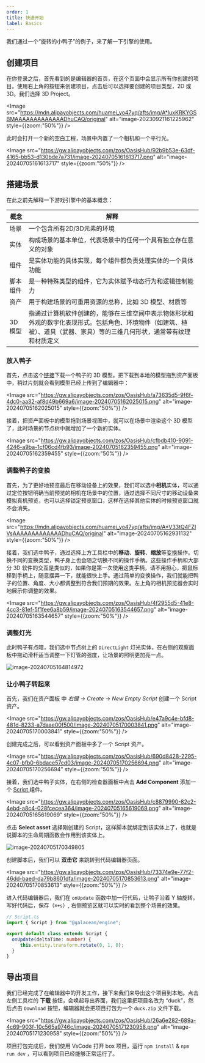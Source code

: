 ```yaml
---
order: 1
title: 快速开始
label: Basics
---
```


我们通过一个“旋转的小鸭子”的例子，来了解一下引擎的使用。

## 创建项目

在你登录之后，首先看到的是编辑器的首页，在这个页面中会显示所有你创建的项目。使用右上角的按钮来创建项目，点击后可以选择要创建的项目类型，2D 或 3D。我们选择 3D Project。

<Image src="https://mdn.alipayobjects.com/huamei_yo47yq/afts/img/A*luxKRKYGSBMAAAAAAAAAAAAADhuCAQ/original" alt="image-20230921161225962" style={{zoom:"50%"}} />

此时会打开一个新的空白工程，场景中内置了一个相机和一个平行光。

<Image src="https://gw.alipayobjects.com/zos/OasisHub/92b9b53e-63df-4165-bb53-d130bde7a731/image-20240705161613717.png" alt="image-20240705161613717" style={{zoom:"50%"}} />

## 搭建场景

在此之前先解释一下游戏引擎中的基本概念：

| 概念     | 解释                                                         |
| -------- | ------------------------------------------------------------ |
| 场景     | 一个包含所有2D/3D元素的环境                                  |
| 实体     | 构成场景的基本单位，代表场景中的任何一个具有独立存在意义的对象 |
| 组件     | 是实体功能的具体实现，每个组件都负责处理实体的一个具体功能   |
| 脚本组件 | 是一种特殊类型的组件，它为实体赋予动态行为和逻辑控制能力     |
| 资产     | 用于构建场景的可重用资源的总称，比如 3D 模型、材质等         |
| 3D模型   | 指通过计算机软件创建的，能够在三维空间中表示物体形状和外观的数字化表现形式。包括角色、环境物件（如建筑、植被）、道具（武器、家具）等的三维几何形状，通常带有纹理和材质定义 |

### 放入鸭子

首先，点击这个[链接](https://gw.alipayobjects.com/os/bmw-prod/6cb8f543-285c-491a-8cfd-57a1160dc9ab.glb)下载一个鸭子的 3D 模型。把下载到本地的模型拖到资产面板中，稍过片刻就会看到模型已经上传到了编辑器中：

<Image src="https://gw.alipayobjects.com/zos/OasisHub/a73635d5-9f6f-4dc0-aa32-af8d49b669a6/image-20240705162025015.png" alt="image-20240705162025015" style={{zoom:"50%"}} />

接着，把资产面板中的模型拖到场景视图中，就可以在场景中渲染这个 3D 模型了，此时场景的节点树中就增加了一个新的实体。

<Image src="https://gw.alipayobjects.com/zos/OasisHub/cfbdb410-9091-4246-a9ba-1cf06cd4fb93/image-20240705162359455.png" alt="image-20240705162359455" style={{zoom:"50%"}} />

### 调整鸭子的变换

首先，为了更好地预览最后在移动设备上的效果，我们可以选中**相机**实体，可以通过定位按钮明确当前预览的相机在场景中的位置，通过选择不同尺寸的移动设备来模拟真机预览，也可以选择锁定预览窗口，这样在选择其他实体的时候预览窗口就不会消失。

<Image src="https://mdn.alipayobjects.com/huamei_yo47yq/afts/img/A*V33tQ4FZlVsAAAAAAAAAAAAADhuCAQ/original" alt="image-20240705162931132" style={{zoom:"50%"}} />

接着，我们选中鸭子，通过选择上方工具栏中的**移动**、**旋转**、**缩放**等[变换](/docs/core/transform)操作。切换不同的变换类型，鸭子身上也会随之切换不同的操作手柄。这些操作手柄和大部分 3D 软件的交互是类似的，如果你是第一次使用这类手柄，请不用担心，把鼠标移到手柄上，随意摆弄一下，就能很快上手。通过简单的变换操作，我们就能把鸭子的位置、角度、大小都调整到符合我们预期的效果。左上角的相机预览器会实时地展示你调整的效果。

<Image src="https://gw.alipayobjects.com/zos/OasisHub/4f2955d5-41e8-4cc3-81ef-5f1fee6a8b59/image-20240705163544657.png" alt="image-20240705163544657" style={{zoom:"50%"}} />

### 调整灯光

此时鸭子有点暗，我们选中节点树上的 `DirectLight` 灯光实体，在右侧的观察面板中拖动滑杆适当调整一下灯管的强度，让场景的照明更加亮一点。

<Image src="https://mdn.alipayobjects.com/huamei_yo47yq/afts/img/A*lA07Ro1SfuwAAAAAAAAAAAAADhuCAQ/original" alt="image-20240705164814972" />

### 让小鸭子转起来

首先，我们在资产面板 中 *右键 → Create → New Empty Script* 创建一个 Script 资产。

<Image src="https://gw.alipayobjects.com/zos/OasisHub/e47a9c4e-bfd8-481d-8233-a7daae00f500/image-20240705170003841.png" alt="image-20240705170003841" style={{zoom:"50%"}} />

创建完成之后，可以看到资产面板中多了一个 Script 资产。

<Image src="https://gw.alipayobjects.com/zos/OasisHub/690d8428-2295-4c07-bfb0-6bdace57cd03/image-20240705170256694.png" alt="image-20240705170256694" style={{zoom:"50%"}} />

接着，我们选中鸭子实体，在右侧的检查器面板中点击 **Add Component** 添加一个 [ Script ](/docs/script/class) 组件。

<Image src="https://gw.alipayobjects.com/zos/OasisHub/c8879990-82c2-4ebd-a8c4-028fcecea364/image-20240705165619069.png" alt="image-20240705165619069" style={{zoom:"50%"}} />

点击 **Select asset** 选择刚创建的 Script，这样脚本就绑定到该实体上了，也就是说脚本的生命周期函数会作用到该实体上。

<Image src="https://mdn.alipayobjects.com/huamei_yo47yq/afts/img/A*MfjMQ7KA0B0AAAAAAAAAAAAADhuCAQ/original" alt="image-20240705170349805" />

创建脚本后，我们可以 **双击它** 来跳转到代码编辑器页面。

<Image src="https://gw.alipayobjects.com/zos/OasisHub/73374e9e-77f2-46dd-baed-da79b8601dfa/image-20240705170853613.png" alt="image-20240705170853613" style={{zoom:"50%"}} />

进入代码编辑器后，我们在 `onUpdate` 函数中加一行代码，让鸭子沿着 Y 轴旋转。写好代码后，保存（`⌘+s`）, 右侧预览区就可以实时的看到整个场景的效果。

```ts
// Script.ts
import { Script } from "@galacean/engine";

export default class extends Script {
  onUpdate(deltaTime: number) {
     this.entity.transform.rotate(0, 1, 0);
  }
}
```

## 导出项目

我们已经完成了在编辑器中的开发工作，接下来我们来导出这个项目到本地。点击左侧工具栏的 **下载** 按钮，会唤起导出界面，我们这里把项目名改为 “duck”，然后点击 `Download` 按钮，编辑器就会把项目打包为一个 `duck.zip` 文件下载。

<Image src="https://gw.alipayobjects.com/zos/OasisHub/26a6e282-689a-4c69-903f-10c565a9746c/image-20240705171230958.png" alt="image-20240705171230958" style={{zoom:"50%"}} />

项目打包完成后，我们使用 VsCode 打开 box 项目，运行 `npm install` & `npm run dev` ，可以看到项目已经能够正常运行了。
